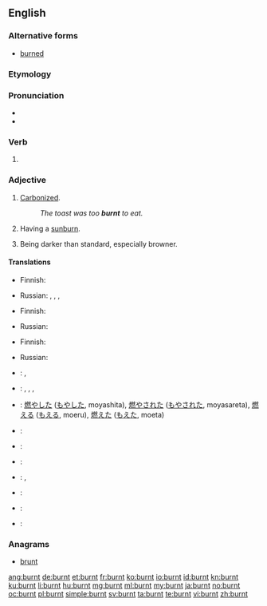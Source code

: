 ==English==

===Alternative forms===
* [[burned]]

===Etymology===
{{suffix|burn|t}}

===Pronunciation===
* {{IPA|/ˈbɜrnt/}}
* {{audio|en-us-burnt.ogg|Audio (US)}}

===Verb===
{{en-verb form}}

# {{en-past of|burn}}


===Adjective===
{{en-adj}}

# {{context|of food}} [[carbonize|Carbonized]].
#: ''The toast was too '''burnt''' to eat.''
# {{context|of a person}} Having a [[sunburn]].
# {{context|of a color}} Being darker than standard, especially browner.

====Translations====
{{trans-top|carbonized}}
* Finnish: {{t|fi|palanut}}
{{trans-mid}}
* Russian: {{t|ru|горелый|tr=gorélyj|sc=Cyrl}}, {{t|ru|жжёный|tr=žžónyj|sc=Cyrl}}, {{t|ru|сгоревший|tr=sgorévšij|sc=Cyrl}}, {{t|ru|выжженный|tr=výžžennyj|sc=Cyrl}} {{qualifier|scorched}}
{{trans-bottom}}
{{trans-top|sun-burned}}
* Finnish: {{t|fi|palanut}}
{{trans-mid}}
* Russian: {{t|ru|загорелый|tr=zagorélyj|sc=Cyrl}}
{{trans-bottom}}
{{trans-top|browner than standard}}
* Finnish: {{t|fi|poltettu}}
{{trans-mid}}
* Russian: {{t|ru|подгоревший|tr=podgorévšij|sc=Cyrl}}
{{trans-bottom}}
{{checktrans-top}}
<!--We don't have translations of inflected forms. Does the word fit the adjective senses?-->
* {{ttbc|nl}}: {{t+|nl|verbrandde}}, {{t+|nl|verbrand}}
* {{ttbc|id}}: {{t+|id|bakar|alt=membakar}}, {{t+|id|bakar|alt=membakar}}, {{t+|id|bakar|alt=dibakar}}, {{t+|id|bakar|alt=terbakar}}
* {{ttbc|ja}}: [[燃やした]] ([[もやした]], moyashita), [[燃やされた]] ([[もやされた]], moyasareta),  [[燃える]] ([[もえる]], moeru),  [[燃えた]] ([[もえた]], moeta)
* {{ttbc|rup}}: {{t-|rup|arsu}}
* {{ttbc|fr}}: {{t+|fr|brûlé}}
{{trans-mid}}
* {{ttbc|it}}: {{t-|it|arso}}
* {{ttbc|la}}: {{t-|la|arsus|alt=ārsus}}, {{t-|la|aestuatus|alt=aestuātus}}
* {{ttbc|pt}}: {{t+|pt|queimado}}
* {{ttbc|ro}}: {{t-|ro|ars}}
* {{ttbc|es}}: {{t+|es|quemado}}
{{trans-bottom}}

===Anagrams===
* [[brunt#English|brunt]]

[[ang:burnt]]
[[de:burnt]]
[[et:burnt]]
[[fr:burnt]]
[[ko:burnt]]
[[io:burnt]]
[[id:burnt]]
[[kn:burnt]]
[[ku:burnt]]
[[li:burnt]]
[[hu:burnt]]
[[mg:burnt]]
[[ml:burnt]]
[[my:burnt]]
[[ja:burnt]]
[[no:burnt]]
[[oc:burnt]]
[[pl:burnt]]
[[simple:burnt]]
[[sv:burnt]]
[[ta:burnt]]
[[te:burnt]]
[[vi:burnt]]
[[zh:burnt]]